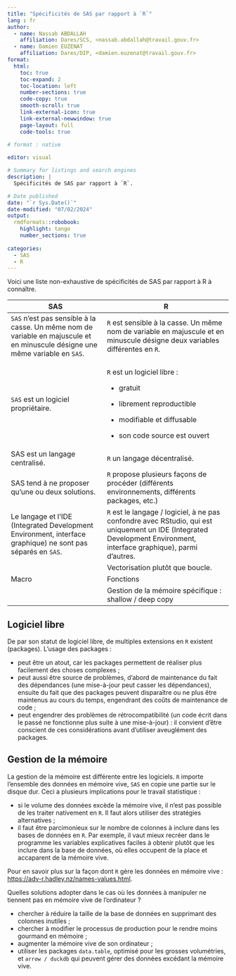 ```yaml
---
title: "Spécificités de SAS par rapport à `R`"
lang : fr
author:
  - name: Nassab ABDALLAH
    affiliation: Dares/SCS, <nassab.abdallah@travail.gouv.fr>
  - name: Damien EUZENAT
    affiliation: Dares/DIP, <damien.euzenat@travail.gouv.fr>
format:
  html:
    toc: true
    toc-expand: 2
    toc-location: left
    number-sections: true
    code-copy: true
    smooth-scroll: true
    link-external-icon:	true
    link-external-newwindow: true
    page-layout: full
    code-tools: true
    
# format : native    

editor: visual

# Summary for listings and search engines
description: |
  Spécificités de SAS par rapport à `R`.

# Date published
date: "`r Sys.Date()`"
date-modified: "07/02/2024"
output:
  rmdformats::robobook:
    highlight: tango
    number_sections: true
  
categories:
  - SAS
  - R
---
```


Voici une liste non-exhaustive de spécificités de SAS par rapport à R à connaître.

+-------------------------------------------------------------------------------------------------------------------------------+----------------------------------------------------------------------------------------------------------------------------------------------------------------------+
| SAS                                                                                                                           | R                                                                                                                                                                    |
+===============================================================================================================================+======================================================================================================================================================================+
| `SAS` n'est pas sensible à la casse. Un même nom de variable en majuscule et en minuscule désigne une même variable en `SAS`. | `R` est sensible à la casse. Un même nom de variable en majuscule et en minuscule désigne deux variables différentes en `R`.                                         |
+-------------------------------------------------------------------------------------------------------------------------------+----------------------------------------------------------------------------------------------------------------------------------------------------------------------+
| `SAS` est un logiciel propriétaire.                                                                                           | `R` est un logiciel libre :                                                                                                                                          |
|                                                                                                                               |                                                                                                                                                                      |
|                                                                                                                               | -   gratuit                                                                                                                                                          |
|                                                                                                                               |                                                                                                                                                                      |
|                                                                                                                               | -   librement reproductible                                                                                                                                          |
|                                                                                                                               |                                                                                                                                                                      |
|                                                                                                                               | -   modifiable et diffusable                                                                                                                                         |
|                                                                                                                               |                                                                                                                                                                      |
|                                                                                                                               | -   son code source est ouvert                                                                                                                                       |
+-------------------------------------------------------------------------------------------------------------------------------+----------------------------------------------------------------------------------------------------------------------------------------------------------------------+
| SAS est un langage centralisé.                                                                                                | `R` un langage décentralisé.                                                                                                                                         |
+-------------------------------------------------------------------------------------------------------------------------------+----------------------------------------------------------------------------------------------------------------------------------------------------------------------+
| SAS tend à ne proposer qu'une ou deux solutions.                                                                              | `R` propose plusieurs façons de procéder (différents environnements, différents packages, etc.)                                                                      |
+-------------------------------------------------------------------------------------------------------------------------------+----------------------------------------------------------------------------------------------------------------------------------------------------------------------+
| Le langage et l'IDE (Integrated Development Environment, interface graphique) ne sont pas séparés en `SAS`.                   | `R` est le langage / logiciel, à ne pas confondre avec RStudio, qui est uniquement un IDE (Integrated Development Environment, interface graphique), parmi d'autres. |
+-------------------------------------------------------------------------------------------------------------------------------+----------------------------------------------------------------------------------------------------------------------------------------------------------------------+
|                                                                                                                               | Vectorisation plutôt que boucle.                                                                                                                                     |
+-------------------------------------------------------------------------------------------------------------------------------+----------------------------------------------------------------------------------------------------------------------------------------------------------------------+
| Macro                                                                                                                         | Fonctions                                                                                                                                                            |
+-------------------------------------------------------------------------------------------------------------------------------+----------------------------------------------------------------------------------------------------------------------------------------------------------------------+
|                                                                                                                               | Gestion de la mémoire spécifique : shallow / deep copy                                                                                                               |
+-------------------------------------------------------------------------------------------------------------------------------+----------------------------------------------------------------------------------------------------------------------------------------------------------------------+

## Logiciel libre

De par son statut de logiciel libre, de multiples extensions en `R` existent (packages). L'usage des packages :

-   peut être un atout, car les packages permettent de réaliser plus facilement des choses complexes ;
-   peut aussi être source de problèmes, d'abord de maintenance du fait des dépendances (une mise-à-jour peut casser les dépendances), ensuite du fait que des packages peuvent disparaître ou ne plus être maintenus au cours du temps, engendrant des coûts de maintenance de code ;
-   peut engendrer des problèmes de rétrocompatibilité (un code écrit dans le passé ne fonctionne plus suite à une mise-à-jour) : il convient d'être conscient de ces considérations avant d'utiliser aveuglément des packages.

## Gestion de la mémoire

La gestion de la mémoire est différente entre les logiciels. `R` importe l'ensemble des données en mémoire vive, `SAS` en copie une partie sur le disque dur. Ceci a plusieurs implications pour le travail statistique :

-   si le volume des données excède la mémoire vive, il n'est pas possible de les traiter nativement en `R`. Il faut alors utiliser des stratégies alternatives ;
-   il faut être parcimonieux sur le nombre de colonnes à inclure dans les bases de données en `R`. Par exemple, il vaut mieux recréer dans le programme les variables explicatives faciles à obtenir plutôt que les inclure dans la base de données, où elles occupent de la place et accaparent de la mémoire vive.

Pour en savoir plus sur la façon dont `R` gère les données en mémoire vive : <https://adv-r.hadley.nz/names-values.html>.

Quelles solutions adopter dans le cas où les données à manipuler ne tiennent pas en mémoire vive de l'ordinateur ?

-   chercher à réduire la taille de la base de données en supprimant des colonnes inutiles ;
-   chercher à modifier le processus de production pour le rendre moins gourmand en mémoire ;
-   augmenter la mémoire vive de son ordinateur ;
-   utiliser les packages `data.table`, optimisé pour les grosses volumétries, et `arrow / duckdb` qui peuvent gérer des données excédant la mémoire vive.
